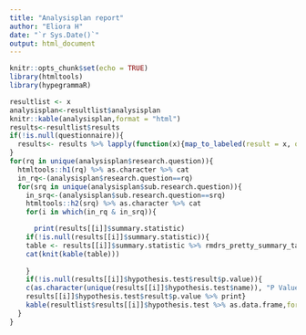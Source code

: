 ```yaml
---
title: "Analysisplan report"
author: "Eliora H"
date: "`r Sys.Date()`"
output: html_document
---
```



```r
knitr::opts_chunk$set(echo = TRUE)
library(htmltools)
library(hypegrammaR)

```


```r
resultlist <- x
analysisplan<-resultlist$analysisplan
knitr::kable(analysisplan,format = "html")
results<-resultlist$results
if(!is.null(questionnaire)){
  results<- results %>% lapply(function(x){map_to_labeled(result = x, questionnaire = questionnaire)})
}
for(rq in unique(analysisplan$research.question)){
  htmltools::h1(rq) %>% as.character %>% cat
  in_rq<-(analysisplan$research.question==rq)
  for(srq in unique(analysisplan$sub.research.question)){
    in_srq<-(analysisplan$sub.research.question==srq)
    htmltools::h2(srq) %>% as.character %>% cat
    for(i in which(in_rq & in_srq)){

      print(results[[i]]$summary.statistic)
    if(!is.null(results[[i]]$summary.statistic)){
    table <- results[[i]]$summary.statistic %>% rmdrs_pretty_summary_table
    cat(knit(kable(table)))
    
    }
    if(!is.null(results[[i]]$hypothesis.test$result$p.value)){
    c(as.character(unique(results[[i]]$hypothesis.test$name)), "P Value:") %>% cat
    results[[i]]$hypothesis.test$result$p.value %>% print}
    kable(resultlist$results[[i]]$hypothesis.test %>% as.data.frame,format="html")    }
  }
}




```


